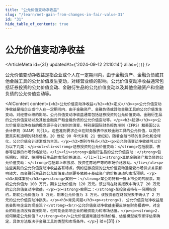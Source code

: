 ```yaml
---
title: "公允价值变动净收益"
slug: "/learn/net-gain-from-changes-in-fair-value-31"
id: "31"
hide_table_of_contents: true
---
```



# 公允价值变动净收益

<ArticleMeta id={31} updatedAt={'2024-09-12 21:10:14'} alias={`[]`} />
<div className='border-solid border-b border-t-0 my-4 border-[var(--ifm-color-gray-300)]' />

公允价值变动净收益是指企业或个人在一定期间内，由于金融资产、金融负债或其他金融工具的公允价值发生变动，对经营业绩的影响。公允价值变动净收益通常包括证券投资的公允价值变动、金融衍生品的公允价值变动以及其他金融资产和金融负债的公允价值变动等。

<AIContent content={`<h2>公允价值变动净收益</h2><h3>定义</h3><p>公允价值变动净收益是指企业或个人在一定期间内，由于金融资产、金融负债或其他金融工具的公允价值发生变动，对经营业绩的影响。公允价值变动净收益通常包括证券投资的公允价值变动、金融衍生品的公允价值变动以及其他金融资产和金融负债的公允价值变动等。</p><h3>起源</h3><p>公允价值变动净收益的概念源于会计准则的演变，特别是国际财务报告准则（IFRS）和美国公认会计原则（GAAP）的引入。这些准则要求企业在财务报表中反映金融工具的公允价值，以提供更真实和透明的财务信息。20 世纪 90 年代末和 21 世纪初，随着金融市场的复杂化和全球化，公允价值会计逐渐成为主流。</p><h3>类别与特点</h3><p>公允价值变动净收益可以分为以下几类：</p><ul><li><strong>证券投资的公允价值变动：</strong>包括股票、债券等证券的市场价格波动。</li><li><strong>金融衍生品的公允价值变动：</strong>包括期权、期货、掉期等衍生品的市场价格波动。</li><li><strong>其他金融资产和负债的公允价值变动：</strong>包括非上市股权、投资性房地产等的市场价格波动。</li></ul><p>这些类别的公允价值变动净收益各有特点，例如证券投资的公允价值变动通常受市场供求关系影响较大，而金融衍生品的公允价值变动则更多依赖于基础资产的价格波动和市场预期。</p><h3>具体案例</h3><p><strong>案例一：</strong>某公司持有一批上市公司的股票，期初公允价值为 100 万元，期末公允价值为 120 万元。该公司在财务报表中确认了 20 万元的公允价值变动净收益。</p><p><strong>案例二：</strong>某投资者持有一份期权合约，期初公允价值为 5 万元，期末公允价值为 3 万元。该投资者在财务报表中确认了 2 万元的公允价值变动净损失。</p><h3>常见问题</h3><p><strong>1. 公允价值变动净收益是否会影响企业的现金流？</strong><br/>公允价值变动净收益主要反映在财务报表中，对企业的现金流没有直接影响，但可能会影响企业的融资能力和市场估值。</p><p><strong>2. 如何确定公允价值？</strong><br/>公允价值通常通过市场价格、估值模型或专家评估来确定，具体方法取决于金融工具的类型和市场条件。</p>`} id={31} />

